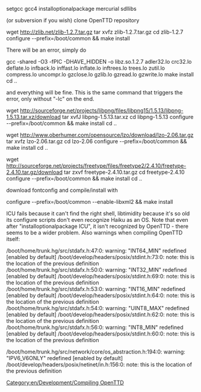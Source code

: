setgcc gcc4
installoptionalpackage mercurial sdllibs

(or subversion if you wish)
clone OpenTTD repository
	
wget http://zlib.net/zlib-1.2.7.tar.gz
tar xvfz zlib-1.2.7.tar.gz
cd zlib-1.2.7
configure --prefix=/boot/common && make install

There will be an error, simply do

gcc -shared -O3  -fPIC -DHAVE_HIDDEN -o libz.so.1.2.7 adler32.lo crc32.lo deflate.lo infback.lo inffast.lo inflate.lo inftrees.lo trees.lo zutil.lo compress.lo uncompr.lo gzclose.lo gzlib.lo gzread.lo gzwrite.lo
make install
cd ..

and everything will be fine. This is the same command that triggers the error, only without "-lc" on the end.

wget http://sourceforge.net/projects/libpng/files/libpng15/1.5.13/libpng-1.5.13.tar.xz/download
tar xvfJ libpng-1.5.13.tar.xz
cd libpng-1.5.13
configure --prefix=/boot/common && make install
cd ..

wget http://www.oberhumer.com/opensource/lzo/download/lzo-2.06.tar.gz
tar xvfz lzo-2.06.tar.gz
cd lzo-2.06
configure --prefix=/boot/common && make install
cd ..

wget http://sourceforge.net/projects/freetype/files/freetype2/2.4.10/freetype-2.4.10.tar.gz/download
tar zxvf freetype-2.4.10.tar.gz
cd freetype-2.4.10
configure --prefix=/boot/common && make install
cd ..

download fontconfig and compile/install with

configure --prefix=/boot/common --enable-libxml2 && make install

ICU fails because it can't find the right shell, libtimidity because it's so old its configure scripts don't even recognize Haiku as an OS. Note that even after "installoptionalpackage ICU", it isn't recognized by OpenTTD - there seems to be a wider problem.
Also warnings when compiling OpenTTD itself:

/boot/home/trunk.hg/src/stdafx.h:47:0: warning: "INT64_MIN" redefined [enabled by default]
/boot/develop/headers/posix/stdint.h:73:0: note: this is the location of the previous definition
/boot/home/trunk.hg/src/stdafx.h:50:0: warning: "INT32_MIN" redefined [enabled by default]
/boot/develop/headers/posix/stdint.h:69:0: note: this is the location of the previous definition
/boot/home/trunk.hg/src/stdafx.h:53:0: warning: "INT16_MIN" redefined [enabled by default]
/boot/develop/headers/posix/stdint.h:64:0: note: this is the location of the previous definition
/boot/home/trunk.hg/src/stdafx.h:54:0: warning: "UINT8_MAX" redefined [enabled by default]
/boot/develop/headers/posix/stdint.h:62:0: note: this is the location of the previous definition
/boot/home/trunk.hg/src/stdafx.h:56:0: warning: "INT8_MIN" redefined [enabled by default]
/boot/develop/headers/posix/stdint.h:60:0: note: this is the location of the previous definition

/boot/home/trunk.hg/src/network/core/os_abstraction.h:194:0: warning: "IPV6_V6ONLY" redefined [enabled by default]
/boot/develop/headers/posix/netinet/in.h:156:0: note: this is the location of the previous definition

[[Category:en/Development/Compiling OpenTTD]]